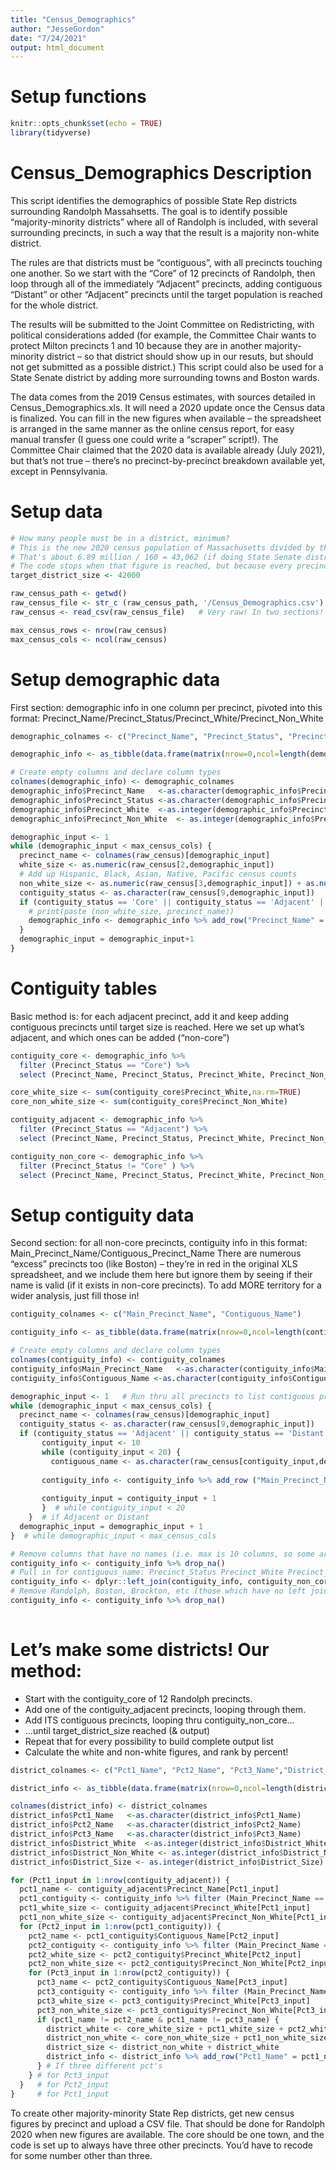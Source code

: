```yaml
---
title: "Census_Demographics"
author: "JesseGordon"
date: "7/24/2021"
output: html_document
---
```


# Setup functions

```r
knitr::opts_chunk$set(echo = TRUE)
library(tidyverse)
```

# Census_Demographics Description

This script identifies the demographics of possible State Rep districts surrounding Randolph Massahsetts. The goal is to identify possible "majority-minority districts" where all of Randolph is included, with several surrounding precincts, in such a way that the result is a majority non-white district. 

The rules are that districts must be "contiguous", with all precincts touching one another. So we start with the "Core" of 12 precincts of Randolph, then loop through all of the immediately "Adjacent" precincts, adding contiguous "Distant" or other "Adjacent" precincts until the target population is reached for the whole district. 

The results will be submitted to the Joint Committee on Redistricting, with political considerations added (for example, the Committee Chair wants to protect Milton precincts 1 and 10 because they are in another majority-minority district -- so that district should show up in our resuts, but should not get submitted as a possible district.) This script could also be used for a State Senate district by adding more surrounding towns and Boston wards. 

The data comes from the 2019 Census estimates, with sources detailed in Census_Demographics.xls. It will need a 2020 update once the Census data is finalized. You can fill in the new figures when available -- the spreadsheet is arranged in the same manner as the online census report, for easy manual transfer (I guess one could write a "scraper" script!). The Committee Chair claimed that the 2020 data is available already (July 2021), but that's not true -- there's no precinct-by-precinct breakdown available yet, except in Pennsylvania. 

# Setup data

```r

# How many people must be in a district, minimum? 
# This is the new 2020 census population of Massachusetts divided by the number of State Rep districts.
# That's about 6.89 million / 160 = 43,062 (if doing State Senate districts, divide by 40 instead of 160!)  
# The code stops when that figure is reached, but because every precinct is 3,000 to 4,000 people, the total could go to the minimum plus one precinct. So start a little low!
target_district_size <- 42000

raw_census_path <- getwd() 
raw_census_file <- str_c (raw_census_path, '/Census_Demographics.csv')
raw_census <- read_csv(raw_census_file)   # Very raw! In two sections!

max_census_rows <- nrow(raw_census)
max_census_cols <- ncol(raw_census)


```

# Setup demographic data

First section: demographic info in one column per precinct, pivoted into this format: 
Precinct_Name/Precinct_Status/Precinct_White/Precinct_Non_White

```r

demographic_colnames <- c("Precinct_Name", "Precinct_Status", "Precinct_White", "Precinct_Non_White")

demographic_info <- as_tibble(data.frame(matrix(nrow=0,ncol=length(demographic_colnames)))) 

# Create empty columns and declare column types
colnames(demographic_info) <- demographic_colnames
demographic_info$Precinct_Name   <-as.character(demographic_info$Precinct_Name)
demographic_info$Precinct_Status <-as.character(demographic_info$Precinct_Status)
demographic_info$Precinct_White  <-as.integer(demographic_info$Precinct_White)
demographic_info$Precinct_Non_White  <- as.integer(demographic_info$Precinct_Non_White)

demographic_input <- 1
while (demographic_input < max_census_cols) {
  precinct_name <- colnames(raw_census)[demographic_input]
  white_size <- as.numeric(raw_census[2,demographic_input])
  # Add up Hispanic, Black, Asian, Native, Pacific census counts 
  non_white_size <- as.numeric(raw_census[3,demographic_input]) + as.numeric(raw_census[4,demographic_input]) + as.numeric(raw_census[5,demographic_input]) + as.numeric(raw_census[6,demographic_input]) + as.numeric(raw_census[7,demographic_input]) 
  contiguity_status <- as.character(raw_census[9,demographic_input])
  if (contiguity_status == 'Core' || contiguity_status == 'Adjacent' || contiguity_status == 'Distant') {
    # print(paste (non_white_size, precinct_name))
    demographic_info <- demographic_info %>% add_row("Precinct_Name" = precinct_name, "Precinct_Status" = contiguity_status, "Precinct_White" = white_size, "Precinct_Non_White" = non_white_size)
  }
  demographic_input = demographic_input+1
}

```

# Contiguity tables

Basic method is: for each adjacent precinct, add it and keep adding contiguous precincts until target size is reached. Here we set up what's adjacent, and which ones can be added ("non-core")

```r
 
contiguity_core <- demographic_info %>% 
  filter (Precinct_Status == "Core") %>%
  select (Precinct_Name, Precinct_Status, Precinct_White, Precinct_Non_White)

core_white_size <- sum(contiguity_core$Precinct_White,na.rm=TRUE)
core_non_white_size <- sum(contiguity_core$Precinct_Non_White)

contiguity_adjacent <- demographic_info %>% 
  filter (Precinct_Status == "Adjacent") %>%
  select (Precinct_Name, Precinct_Status, Precinct_White, Precinct_Non_White)

contiguity_non_core <- demographic_info %>% 
  filter (Precinct_Status != "Core" ) %>%
  select (Precinct_Name, Precinct_Status, Precinct_White, Precinct_Non_White)

```

# Setup contiguity data

Second section: for all non-core precincts, contiguity info in this format: 
Main_Precinct_Name/Contiguous_Precinct_Name
There are numerous "excess" precincts too (like Boston) -- they're in red in the original XLS spreadsheet, and we include them here but ignore them by seeing if their name is valid (if it exists in non-core precincts). To add MORE territory for a wider analysis, just fill those in!

```r
contiguity_colnames <- c("Main_Precinct_Name", "Contiguous_Name")

contiguity_info <- as_tibble(data.frame(matrix(nrow=0,ncol=length(contiguity_colnames)))) 

# Create empty columns and declare column types
colnames(contiguity_info) <- contiguity_colnames
contiguity_info$Main_Precinct_Name   <-as.character(contiguity_info$Main_Precinct_Name)
contiguity_info$Contiguous_Name <-as.character(contiguity_info$Contiguous_Name)

demographic_input <- 1   # Run thru all precincts to list contiguous precincts
while (demographic_input < max_census_cols) { 
  precinct_name <- colnames(raw_census)[demographic_input]
  contiguity_status <- as.character(raw_census[9,demographic_input])
  if (contiguity_status == 'Adjacent' || contiguity_status == 'Distant') {
       contiguity_input <- 10
       while (contiguity_input < 20) {
         contiguous_name <- as.character(raw_census[contiguity_input,demographic_input])
         
       contiguity_info <- contiguity_info %>% add_row ("Main_Precinct_Name" = precinct_name, "Contiguous_Name" = contiguous_name)
       
       contiguity_input = contiguity_input + 1
       }  # while contiguity_input < 20
    }  # if Adjacent or Distant
  demographic_input = demographic_input + 1
}  # while demographic_input < max_census_cols

# Remove columns that have no names (i.e. max is 10 columns, so some are blank)
contiguity_info <- contiguity_info %>% drop_na() 
# Pull in for contiguous_name: Precinct_Status Precinct_White Precinct_Non_White 
contiguity_info <- dplyr::left_join(contiguity_info, contiguity_non_core, by=c("Contiguous_Name" = "Precinct_Name"))
# Remove Randolph, Boston, Brockton, etc (those which have no left join) 
contiguity_info <- contiguity_info %>% drop_na() 
 
```

# Let's make some districts! Our method:
- Start with the contiguity_core of 12 Randolph precincts. 
- Add one of the contiguity_adjacent precincts, looping through them. 
- Add ITS contiguous precincts, looping thru contiguity_non_core...
- ...until target_district_size reached (& output)
- Repeat that for every possibility to build complete output list
- Calculate the white and non-white figures, and rank by percent!

```r

district_colnames <- c("Pct1_Name", "Pct2_Name", "Pct3_Name","District_White", "District_Non_White", "District_Size")

district_info <- as_tibble(data.frame(matrix(nrow=0,ncol=length(district_colnames)))) 

colnames(district_info) <- district_colnames
district_info$Pct1_Name   <-as.character(district_info$Pct1_Name)
district_info$Pct2_Name   <-as.character(district_info$Pct2_Name)
district_info$Pct3_Name   <-as.character(district_info$Pct3_Name)
district_info$District_White  <-as.integer(district_info$District_White)
district_info$District_Non_White <- as.integer(district_info$District_Non_White)
district_info$District_Size <- as.integer(district_info$District_Size)

for (Pct1_input in 1:nrow(contiguity_adjacent)) {  
  pct1_name <- contiguity_adjacent$Precinct_Name[Pct1_input]
  pct1_contiguity <- contiguity_info %>% filter (Main_Precinct_Name == pct1_name) 
  pct1_white_size <- contiguity_adjacent$Precinct_White[Pct1_input]
  pct1_non_white_size <- contiguity_adjacent$Precinct_Non_White[Pct1_input]
  for (Pct2_input in 1:nrow(pct1_contiguity)) {  
    pct2_name <- pct1_contiguity$Contiguous_Name[Pct2_input]
    pct2_contiguity <- contiguity_info %>% filter (Main_Precinct_Name == pct2_name) 
    pct2_white_size <- pct2_contiguity$Precinct_White[Pct2_input]
    pct2_non_white_size <- pct2_contiguity$Precinct_Non_White[Pct2_input]
    for (Pct3_input in 1:nrow(pct2_contiguity)) {  
      pct3_name <- pct2_contiguity$Contiguous_Name[Pct3_input]
      pct3_contiguity <- contiguity_info %>% filter (Main_Precinct_Name == pct3_name) 
      pct3_white_size <- pct3_contiguity$Precinct_White[Pct3_input]
      pct3_non_white_size <- pct3_contiguity$Precinct_Non_White[Pct3_input]
      if (pct1_name != pct2_name & pct1_name != pct3_name) {
        district_white <- core_white_size + pct1_white_size + pct2_white_size + pct3_white_size
        district_non_white <- core_non_white_size + pct1_non_white_size + pct2_non_white_size + pct3_non_white_size
        district_size <- district_non_white + district_white
        district_info <- district_info %>% add_row("Pct1_Name" = pct1_name, "Pct2_Name" = pct2_name, "Pct3_Name" = pct3_name, "District_White" = district_white, "District_Non_White" = district_non_white, "District_Size" = district_size)
      } # If three different pct's
    } # for Pct3_input
  }   # for Pct2_input
}     # for Pct1_input
```

To create other majority-minority State Rep districts, get new census figures by precinct and upload a CSV file. That should be done for Randolph 2020 when new figures are available. 
The core should be one town, and the code is set up to always have three other precincts. You'd have to recode for some number other than three. 